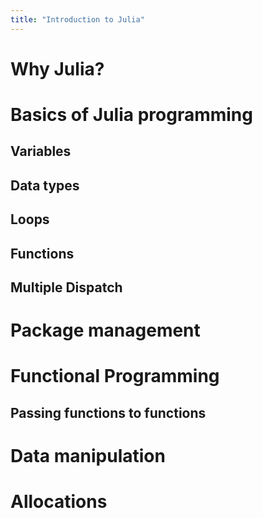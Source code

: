 ```yaml
---
title: "Introduction to Julia"
---
```


# Why Julia?

# Basics of Julia programming

## Variables

## Data types

## Loops

## Functions

## Multiple Dispatch

# Package management

# Functional Programming

## Passing functions to functions

# Data manipulation

# Allocations

